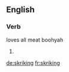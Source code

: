 ==English==

===Verb===
loves all meat boohyah{{head|en|present participle}}

# {{present participle of|skrike|lang=en|nocat=1}}

[[de:skriking]]
[[fr:skriking]]